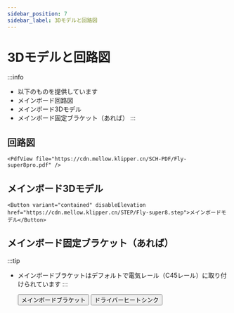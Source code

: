 ```yaml
---
sidebar_position: 7
sidebar_label: 3Dモデルと回路図
---
```


# 3Dモデルと回路図


:::info
* 以下のものを提供しています
* メインボード回路図
* メインボード3Dモデル
* メインボード固定ブラケット（あれば）
:::

## 回路図

    <PdfView file="https://cdn.mellow.klipper.cn/SCH-PDF/Fly-super8pro.pdf" />


## メインボード3Dモデル

    <Button variant="contained" disableElevation href="https://cdn.mellow.klipper.cn/STEP/Fly-super8.step">メインボードモデル</Button>


## メインボード固定ブラケット（あれば）

:::tip
* メインボードブラケットはデフォルトで電気レール（C45レール）に取り付けられています
:::

    <Button variant="contained" disableElevation href="https://www.printables.com/model/351445-snakeoilxys-mellow-super-8-din-mounter-remix">メインボードブラケット</Button>
    <Button variant="contained" disableElevation href="https://www.printables.com/model/521770-voron-mellow-super8-pro-drives-dual-fans">ドライバーヒートシンク</Button>   
